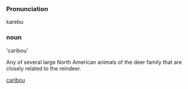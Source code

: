 === Pronunciation ===
karebu

===  noun  ===

'caribou'

Any of  several large North American animals of the deer family that are closely related to the reindeer.

[[Category:Algonquian derivations|caribou]]